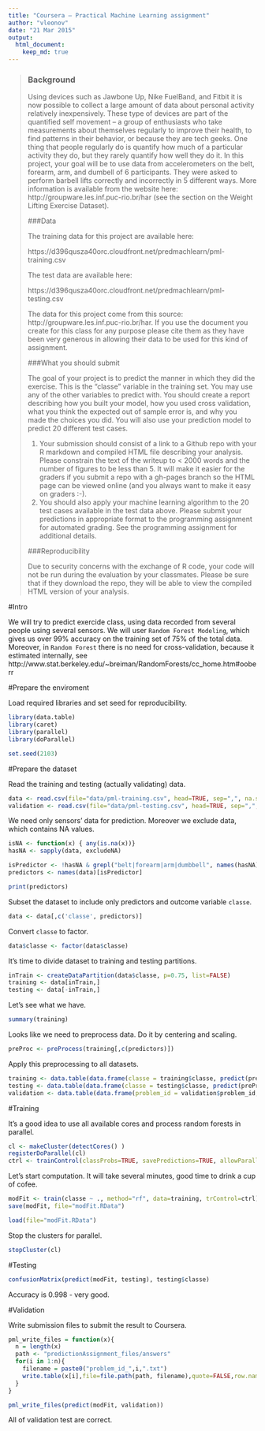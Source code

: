 ```yaml
---
title: "Coursera – Practical Machine Learning assignment"
author: "vleonov"
date: "21 Mar 2015"
output:
  html_document:
    keep_md: true
---
```


> ### Background
>
>Using devices such as Jawbone Up, Nike FuelBand, and Fitbit it is now possible to collect a large amount of data about personal activity relatively inexpensively. These type of devices are part of the quantified self movement – a group of enthusiasts who take measurements about themselves regularly to improve their health, to find patterns in their behavior, or because they are tech geeks. One thing that people regularly do is quantify how much of a particular activity they do, but they rarely quantify how well they do it. In this project, your goal will be to use data from accelerometers on the belt, forearm, arm, and dumbell of 6 participants. They were asked to perform barbell lifts correctly and incorrectly in 5 different ways. More information is available from the website here: http://groupware.les.inf.puc-rio.br/har (see the section on the Weight Lifting Exercise Dataset). 
>
>
> ###Data 
>
>The training data for this project are available here: 
>
>https://d396qusza40orc.cloudfront.net/predmachlearn/pml-training.csv
>
>The test data are available here: 
>
>https://d396qusza40orc.cloudfront.net/predmachlearn/pml-testing.csv
>
>The data for this project come from this source: http://groupware.les.inf.puc-rio.br/har. If you use the document you create for this class for any purpose please cite them as they have been very generous in allowing their data to be used for this kind of assignment. 
>
> ###What you should submit
>
>The goal of your project is to predict the manner in which they did the exercise. This is the "classe" variable in the training set. You may use any of the other variables to predict with. You should create a report describing how you built your model, how you used cross validation, what you think the expected out of sample error is, and why you made the choices you did. You will also use your prediction model to predict 20 different test cases. 
>
>1. Your submission should consist of a link to a Github repo with your R markdown and compiled HTML file describing your analysis. Please constrain the text of the writeup to < 2000 words and the number of figures to be less than 5. It will make it easier for the graders if you submit a repo with a gh-pages branch so the HTML page can be viewed online (and you always want to make it easy on graders :-).
>2. You should also apply your machine learning algorithm to the 20 test cases available in the test data above. Please submit your predictions in appropriate format to the programming assignment for automated grading. See the programming assignment for additional details. 
>
> ###Reproducibility 
>
>Due to security concerns with the exchange of R code, your code will not be run during the evaluation by your classmates. Please be sure that if they download the repo, they will be able to view the compiled HTML version of your analysis. 

#Intro

We will try to predict exercide class, using data recorded from several people using several sensors. We will user `Random Forest Modeling`, which gives us over 99% accuracy on the training set of 75% of the total data. Moreover, in `Random Forest` there is no need for cross-validation, because it estimated internally, see http://www.stat.berkeley.edu/~breiman/RandomForests/cc_home.htm#ooberr

#Prepare the enviroment

Load required libraries and set seed for reproducibility.

```r
library(data.table)
library(caret)
library(parallel)
library(doParallel)

set.seed(2103)
```

#Prepare the dataset

Read the training and testing (actually validating) data.

```r
data <- read.csv(file="data/pml-training.csv", head=TRUE, sep=",", na.strings = c("", "NA", "#DIV/0!"))
validation <- read.csv(file="data/pml-testing.csv", head=TRUE, sep=",", na.strings = c("", "NA", "#DIV/0!"))
```

We need only sensors' data for prediction. Moreover we exclude data, which contains NA values.

```r
isNA <- function(x) { any(is.na(x))}
hasNA <- sapply(data, excludeNA)

isPredictor <- !hasNA & grepl("belt|forearm|arm|dumbbell", names(hasNA))
predictors <- names(data)[isPredictor]
```
```r
print(predictors)
```

Subset the dataset to include only predictors and outcome variable `classe`.
```r
data <- data[,c('classe', predictors)]
```

Convert `classe` to factor.
```r
data$classe <- factor(data$classe)
```

It's time to divide dataset to training and testing partitions.
```r
inTrain <- createDataPartition(data$classe, p=0.75, list=FALSE)
training <- data[inTrain,]
testing <- data[-inTrain,]
```

Let's see what we have.
```r
summary(training)
```

Looks like we need to preprocess data. Do it by centering and scaling.
```r
preProc <- preProcess(training[,c(predictors)])
```

Apply this preprocessing to all datasets.
```r
training <- data.table(data.frame(classe = training$classe, predict(preProc, training[,predictors])))
testing <- data.table(data.frame(classe = testing$classe, predict(preProc, testing[,predictors])))
validation <- data.table(data.frame(problem_id = validation$problem_id, predict(preProc, validation[,predictors])))
```

#Training

It's a good idea to use all available cores and process random forests in parallel.
```r
cl <- makeCluster(detectCores() )
registerDoParallel(cl)
ctrl <- trainControl(classProbs=TRUE, savePredictions=TRUE, allowParallel=T)
```

Let's start computation. It will take several minutes, good time to drink a cup of cofee.
```r
modFit <- train(classe ~ ., method="rf", data=training, trControl=ctrl)
save(modFit, file="modFit.RData")
```
```r
load(file="modFit.RData")
```

Stop the clusters for parallel.
```r
stopCluster(cl)
```

#Testing

```r
confusionMatrix(predict(modFit, testing), testing$classe)
```
Accuracy is 0.998 - very good.

#Validation

Write submission files to submit the result to Coursera.
```r
pml_write_files = function(x){
  n = length(x)
  path <- "predictionAssignment_files/answers"
  for(i in 1:n){
    filename = paste0("problem_id_",i,".txt")
    write.table(x[i],file=file.path(path, filename),quote=FALSE,row.names=FALSE,col.names=FALSE)
  }
}

pml_write_files(predict(modFit, validation))
```

All of validation test are correct.